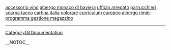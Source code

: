 <a href= http://accessorio-vino.it-blog.biz >accessorio vino</a>   <a href= http://albergo-monaco-di-baviera.ml10.biz >albergo monaco di baviera</a>   <a href= http://ufficio-arredato.blog-it.biz >ufficio arredato</a>   <a href= http://parrucchieri.blogs-it.biz >parrucchieri</a>   <a href= http://scarpa-tacco.blogs-it.biz >scarpa tacco</a>   <a href= http://cartina-italia.it-blog.biz >cartina italia</a>   <a href= http://colorare.it-blogs.biz >colorare</a>   <a href= http://curriculum-europeo.it-blogs.biz >curriculum europeo</a>   <a href= http://albergo-rimini.blog-it.biz >albergo rimini</a>   <a href= http://programma-gestione-magazzino.blog-it.biz >programma gestione magazzino</a>
----
[[CategoryGitDocumentation]]

__NOTOC__